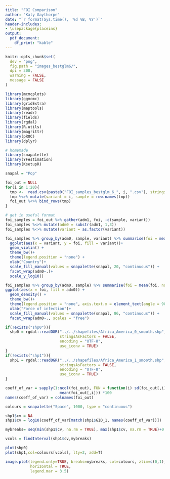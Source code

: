 ```yaml
---
title: "FOI Comparison"
author: "Katy Gaythorpe"
date: "`r format(Sys.time(), '%d %B, %Y')`"
header-includes: 
- \usepackage{placeins}
output: 
  pdf_document:
    df_print: "kable"
---
```


```r

knitr::opts_chunk$set(
  dev = "png",
  fig.path = "images_bestglm6/",
  dpi = 300,
  warning = FALSE,
  message = FALSE
)
```

```r
library(mcmcplots)
library(ggmcmc)
library(gridExtra)
library(maptools)
library(readr)
library(fields)
library(rgdal)
library(R.utils)
library(magrittr)
library(pROC)
library(dplyr)

# homemade
library(snapalette)
library(YFestimation)
library(KsetupR)

snapal = "Pop"
```

```r
foi_out = NULL
for(i in 1:20){
  tmp <-  read.csv(paste0("FOI_samples_bestglm_6_", i, ".csv"), stringsAsFactors = FALSE)
  tmp %<>% mutate(variant = i, sample = row.names(tmp))
  foi_out %<>% bind_rows(tmp)
}

# get in useful format
foi_samples = foi_out %>% gather(adm1, foi, -c(sample, variant))
foi_samples %<>% mutate(adm0 = substr(adm1, 1,3))
foi_samples %<>% mutate(variant = as.factor(variant))
```

```r
foi_samples %>% group_by(adm0, sample, variant) %>% summarise(foi = mean(foi, na.rm = TRUE)) %>%
  ggplot(aes(x = variant, y = foi, fill = variant))+
  geom_violin() + 
  theme_bw()+
  theme(legend.position = "none") +
  xlab("Country")+
  scale_fill_manual(values = snapalette(snapal, 20, "continuous")) +
  facet_wrap(adm0~.)+
  scale_y_log10()
```

```r
foi_samples %>% group_by(adm0, sample) %>% summarise(foi = mean(foi, na.rm = TRUE)) %>%
ggplot(aes(x = foi, fill = adm0)) + 
  geom_density() +
  theme_bw()+
  theme(legend.position = "none", axis.text.x = element_text(angle = 90, hjust = 1)) +
  xlab("Force of infection")+
  scale_fill_manual(values = snapalette(snapal, 86, "continuous")) +
  facet_wrap(adm0~., scales = "free") 

```

```r
if(!exists("shp0")){
  shp0 = rgdal::readOGR("../../shapefiles/Africa_America_0_smooth.shp",
                        stringsAsFactors = FALSE,
                        encoding = "UTF-8",
                        use_iconv = TRUE)
}
if(!exists("shp1")){
  shp1 = rgdal::readOGR("../../shapefiles/Africa_America_1_smooth.shp",
                        stringsAsFactors = FALSE,
                        encoding = "UTF-8",
                        use_iconv = TRUE)
}
```

```r


coeff_of_var = sapply(1:ncol(foi_out), FUN = function(i) sd(foi_out[,i])/
                        mean(foi_out[,i])) *100
names(coeff_of_var) = colnames(foi_out)

colours = snapalette("Space", 1000, type = "continuous")

shp1$cv = NA
shp1$cv = log10(coeff_of_var[match(shp1$GID_1, names(coeff_of_var))])

mybreaks= seq(min(shp1$cv, na.rm = TRUE), max(shp1$cv, na.rm = TRUE)+0.01, length.out=1001)

vcols = findInterval(shp1$cv,mybreaks)

plot(shp0)
plot(shp1,col=colours[vcols], lty=2, add=T)

image.plot(legend.only=TRUE, breaks=mybreaks, col=colours, zlim=c(0,1), 
           horizontal = TRUE,
           legend.mar = 3.5)

```


